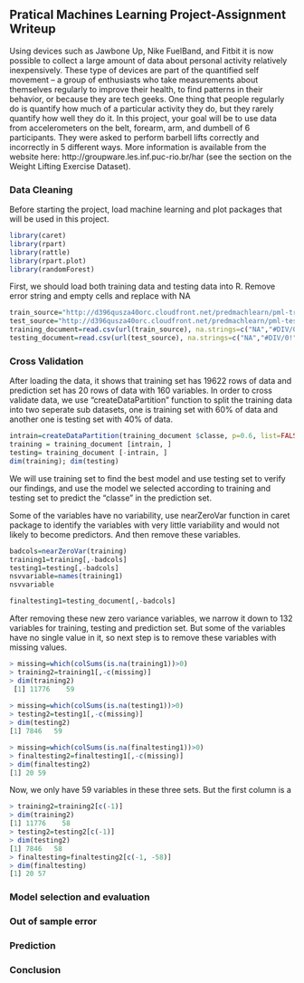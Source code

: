 
## Pratical Machines Learning Project-Assignment Writeup

Using devices such as Jawbone Up, Nike FuelBand, and Fitbit it is now possible to collect a large amount of data about personal activity relatively inexpensively. These type of devices are part of the quantified self movement – a group of enthusiasts who take measurements about themselves regularly to improve their health, to find patterns in their behavior, or because they are tech geeks. One thing that people regularly do is quantify how much of a particular activity they do, but they rarely quantify how well they do it. In this project, your goal will be to use data from accelerometers on the belt, forearm, arm, and dumbell of 6 participants. They were asked to perform barbell lifts correctly and incorrectly in 5 different ways. More information is available from the website here: http://groupware.les.inf.puc-rio.br/har (see the section on the Weight Lifting Exercise Dataset). 

### Data Cleaning
Before starting the project, load machine learning and plot packages that will be used in this project. 
```r
library(caret)
library(rpart)
library(rattle)
library(rpart.plot)
library(randomForest)
```
First, we should load both training data and testing data into R. Remove error string and empty cells and replace with NA
```r
train_source="http://d396qusza40orc.cloudfront.net/predmachlearn/pml-training.csv"
test_source="http://d396qusza40orc.cloudfront.net/predmachlearn/pml-testing.csv"
training_document=read.csv(url(train_source), na.strings=c("NA","#DIV/0!",""))
testing_document=read.csv(url(test_source), na.strings=c("NA","#DIV/0!",""))
```

### Cross Validation
After loading the data, it shows that training set has 19622 rows of data and prediction set has 20 rows of data with 160 variables. In order to cross validate data, we use "createDataPartition" function to split the training data into two seperate sub datasets, one is training set with 60% of data and another one is testing set with 40% of data.

```r
intrain=createDataPartition(training_document $classe, p=0.6, list=FALSE)
training = training_document [intrain, ]
testing= training_document [-intrain, ]
dim(training); dim(testing)
```
We will use training set to find the best model and use testing set to verify our findings, and use the model we selected according to training and testing set to predict the "classe" in the prediction set. 

Some of the variables have no variability, use nearZeroVar function in caret package to identify the variables with very little variability and would not likely to become predictors. And then remove these variables. 

```r
badcols=nearZeroVar(training)
training1=training[,-badcols]
testing1=testing[,-badcols]
nsvvariable=names(training1)
nsvvariable

finaltesting1=testing_document[,-badcols]
```
After removing these new zero variance variables, we narrow it down to 132 variables for training, testing and prediction set. But some of the variables have no single value in it, so next step is to remove these variables with missing values.

```r
> missing=which(colSums(is.na(training1))>0)
> training2=training1[,-c(missing)]
> dim(training2)
 [1] 11776    59
 
> missing=which(colSums(is.na(testing1))>0)
> testing2=testing1[,-c(missing)]
> dim(testing2)
[1] 7846   59

> missing=which(colSums(is.na(finaltesting1))>0)
> finaltesting2=finaltesting1[,-c(missing)]
> dim(finaltesting2)
[1] 20 59
```
Now, we only have 59 variables in these three sets. But the first column is a 

```r
> training2=training2[c(-1)]
> dim(training2)
[1] 11776    58
> testing2=testing2[c(-1)]
> dim(testing2)
[1] 7846   58
> finaltesting=finaltesting2[c(-1, -58)]
> dim(finaltesting)
[1] 20 57
```

### Model selection and evaluation

### Out of sample error

### Prediction 

### Conclusion

